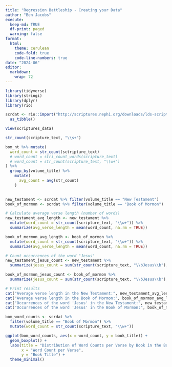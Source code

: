 ```yaml
---
title: "Regression Battleship - Creating your Data"
author: "Ben Jacobs"
execute:
  keep-md: TRUE
  df-print: paged
  warning: false
format:
  html:
    theme: cerulean
    code-fold: true
    code-line-numbers: true
date: "2024-06" 
editor: 
  markdown: 
    wrap: 72
---
```


```r
library(tidyverse)
library(stringi)
library(dplyr)
library(rio)
```

```r
scrdat <- rio::import("http://scriptures.nephi.org/downloads/lds-scriptures.csv.zip") %>% 
  as_tibble()
```

```r
View(scriptures_data)
```



```r
str_count(scripture_text, "\\s+")

```


```r
bom_nt %>% mutate(
  word_count = str_count(sctripture_text)
  # word_count = stri_count_words(scripture_text)
  # word_count = str_count(scripture_text, "\\w+")
) %>% 
  group_by(volume_title) %>%
    mutate(
      avg_count = avg(str_count) 
    )
            

```

```r
new_testament <- scrdat %>% filter(volume_title == "New Testament")
book_of_mormon <- scrdat %>% filter(volume_title == "Book of Mormon")

# Calculate average verse length (number of words)
new_testament_avg_length <- new_testament %>%
  mutate(word_count = str_count(scripture_text, "\\w+")) %>%
  summarize(avg_verse_length = mean(word_count, na.rm = TRUE))

book_of_mormon_avg_length <- book_of_mormon %>%
  mutate(word_count = str_count(scripture_text, "\\w+")) %>%
  summarize(avg_verse_length = mean(word_count, na.rm = TRUE))

# Count occurrences of the word "Jesus"
new_testament_jesus_count <- new_testament %>%
  summarize(jesus_count = sum(str_count(scripture_text, "\\bJesus\\b"), na.rm = TRUE))

book_of_mormon_jesus_count <- book_of_mormon %>%
  summarize(jesus_count = sum(str_count(scripture_text, "\\bJesus\\b"), na.rm = TRUE))

# Print results
cat("Average verse length in the New Testament:", new_testament_avg_length$avg_verse_length, "words\n")
cat("Average verse length in the Book of Mormon:", book_of_mormon_avg_length$avg_verse_length, "words\n")
cat("Occurrences of the word 'Jesus' in the New Testament:", new_testament_jesus_count$jesus_count, "\n")
cat("Occurrences of the word 'Jesus' in the Book of Mormon:", book_of_mormon_jesus_count$jesus_count, "\n")
```
```r
bom_word_counts <- scrdat %>%
  filter(volume_title == "Book of Mormon") %>%
  mutate(word_count = str_count(scripture_text, "\\w+"))

ggplot(bom_word_counts, aes(x = word_count, y = book_title)) +
  geom_boxplot() +
  labs(title = "Distribution of Word Counts per Verse by Book in the Book of Mormon",
       x = "Word Count per Verse",
       y = "Book Title") +
  theme_minimal()
```

